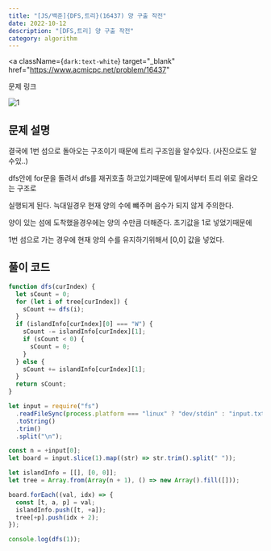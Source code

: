---
title: "[JS/백준]{DFS,트리}(16437) 양 구출 작전"
date: 2022-10-12
description: "[DFS,트리] 양 구출 작전"
category: algorithm
---

<a
  className={`dark:text-white`}
  target="_blank"
  href="https://www.acmicpc.net/problem/16437"
>
  문제 링크
</a>

![1](https://user-images.githubusercontent.com/75124028/195351271-1b02bd86-9d91-463d-9abf-c0161f00ff44.PNG)

<h2 className={`dark:text-white`}>문제 설명</h2>

결국에 1번 섬으로 돌아오는 구조이기 때문에 트리 구조임을 알수있다. (사진으로도 알수있..)

dfs안에 for문을 돌려서 dfs를 재귀호출 하고있기때문에 밑에서부터 트리 위로 올라오는 구조로

실행되게 된다. 늑대일경우 현재 양의 수에 뺴주며 음수가 되지 않게 주의한다.

양이 있는 섬에 도착했을경우에는 양의 수만큼 더해준다. 초기값을 1로 넣었기때문에

1번 섬으로 가는 경우에 현재 양의 수를 유지하기위해서 [0,0] 값을 넣었다.

<h2 className={`dark:text-white`}>풀이 코드</h2>

```js showLineNumbers
function dfs(curIndex) {
  let sCount = 0;
  for (let i of tree[curIndex]) {
    sCount += dfs(i);
  }
  if (islandInfo[curIndex][0] === "W") {
    sCount -= islandInfo[curIndex][1];
    if (sCount < 0) {
      sCount = 0;
    }
  } else {
    sCount += islandInfo[curIndex][1];
  }
  return sCount;
}

let input = require("fs")
  .readFileSync(process.platform === "linux" ? "dev/stdin" : "input.txt")
  .toString()
  .trim()
  .split("\n");

const n = +input[0];
let board = input.slice(1).map((str) => str.trim().split(" "));

let islandInfo = [[], [0, 0]];
let tree = Array.from(Array(n + 1), () => new Array().fill([]));

board.forEach((val, idx) => {
  const [t, a, p] = val;
  islandInfo.push([t, +a]);
  tree[+p].push(idx + 2);
});

console.log(dfs(1));
```
